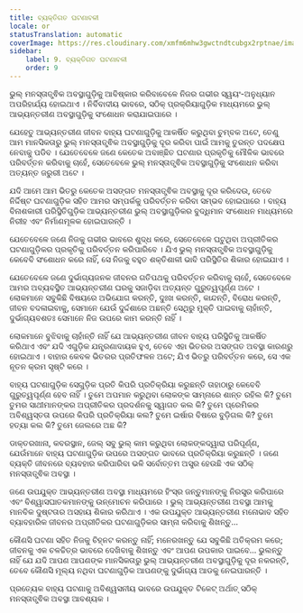 ```yaml
---
title: ବ୍ୟକ୍ତିଗତ ଘଟଣାବଳୀ
locale: or
statusTranslation: automatic
coverImage: https://res.cloudinary.com/xmfm6mhw3gwctndtcubgx2rptnae/image/upload/v1740468922/small_cover_tratado_de_psicologia_revolucionaria_a4c0dca4e0.webp
sidebar:
    label: 9. ବ୍ୟକ୍ତିଗତ ଘଟଣାବଳୀ
    order: 9
---
```

ଭୁଲ୍ ମନସ୍ତାତ୍ତ୍ଵିକ ଅବସ୍ଥାଗୁଡ଼ିକୁ ଆବିଷ୍କାର କରିବାବେଳେ ନିଜର ଗଭୀର ସ୍ୱୟଂ-ଅନୁଧ୍ୟାନ ଅପରିହାର୍ଯ୍ୟ ହୋଇଥାଏ । ନିର୍ବିବାଦୀୟ ଭାବରେ, ସଠିକ୍ ପ୍ରକ୍ରିୟାଗୁଡ଼ିକ ମାଧ୍ୟମରେ ଭୁଲ୍ ଆଭ୍ୟନ୍ତରୀଣ ଅବସ୍ଥାଗୁଡ଼ିକୁ ସଂଶୋଧନ କରାଯାଇପାରେ ।

ଯେହେତୁ ଆଭ୍ୟନ୍ତରୀଣ ଜୀବନ ବାହ୍ୟ ଘଟଣାଗୁଡ଼ିକୁ ଆକର୍ଷିତ କରୁଥିବା ଚୁମ୍ବକ ଅଟେ, ତେଣୁ ଆମ ମାନସିକତାରୁ ଭୁଲ୍ ମନସ୍ତାତ୍ତ୍ଵିକ ଅବସ୍ଥାଗୁଡ଼ିକୁ ଦୂର କରିବା ପାଇଁ ଆମକୁ ତୁରନ୍ତ ପଦକ୍ଷେପ ନେବାକୁ ପଡିବ । ଯେତେବେଳେ ଜଣେ କେତେକ ଅବାଞ୍ଛିତ ଘଟଣାର ପ୍ରକୃତିକୁ ମୌଳିକ ଭାବରେ ପରିବର୍ତ୍ତନ କରିବାକୁ ଚାହେଁ, ସେତେବେଳେ ଭୁଲ୍ ମନସ୍ତାତ୍ତ୍ଵିକ ଅବସ୍ଥାଗୁଡ଼ିକୁ ସଂଶୋଧନ କରିବା ଅତ୍ୟନ୍ତ ଜରୁରୀ ଅଟେ ।

ଯଦି ଆମେ ଆମ ଭିତରୁ କେତେକ ଅସଙ୍ଗତ ମନସ୍ତାତ୍ତ୍ଵିକ ଅବସ୍ଥାକୁ ଦୂର କରିଦେଉ, ତେବେ ନିର୍ଦ୍ଦିଷ୍ଟ ଘଟଣାଗୁଡ଼ିକ ସହିତ ଆମର ସମ୍ପର୍କକୁ ପରିବର୍ତ୍ତନ କରିବା ସମ୍ଭବ ହୋଇପାରେ । ବାହ୍ୟ ବିନାଶକାରୀ ପରିସ୍ଥିତିଗୁଡ଼ିକ ଆଭ୍ୟନ୍ତରୀଣ ଭୁଲ୍ ଅବସ୍ଥାଗୁଡ଼ିକର ବୁଦ୍ଧିମାନ ସଂଶୋଧନ ମାଧ୍ୟମରେ ନିରୀହ ଏବଂ ନିର୍ମାଣମୂଳକ ହୋଇପାରନ୍ତି ।

ଯେତେବେଳେ ଜଣେ ନିଜକୁ ଗଭୀର ଭାବରେ ଶୁଦ୍ଧ କରେ, ସେତେବେଳେ ଘଟୁଥିବା ଅପ୍ରୀତିକର ଘଟଣାଗୁଡ଼ିକର ପ୍ରକୃତିକୁ ପରିବର୍ତ୍ତନ କରିପାରିବେ । ଯିଏ ଭୁଲ୍ ମନସ୍ତାତ୍ତ୍ଵିକ ଅବସ୍ଥାଗୁଡ଼ିକୁ କେବେବି ସଂଶୋଧନ କରେ ନାହିଁ, ସେ ନିଜକୁ ବହୁତ ଶକ୍ତିଶାଳୀ ଭାବି ପରିସ୍ଥିତିର ଶିକାର ହୋଇଯାଏ ।

ଯେତେବେଳେ ଜଣେ ଦୁର୍ଭାଗ୍ୟଜନକ ଜୀବନର ଗତିପଥକୁ ପରିବର୍ତ୍ତନ କରିବାକୁ ଚାହେଁ, ସେତେବେଳେ ଆମର ଅବ୍ୟବସ୍ଥିତ ଆଭ୍ୟନ୍ତରୀଣ ଘରକୁ ସଜାଡ଼ିବା ଅତ୍ୟନ୍ତ ଗୁରୁତ୍ୱପୂର୍ଣ୍ଣ ଅଟେ । ଲୋକମାନେ ସବୁକିଛି ବିଷୟରେ ଅଭିଯୋଗ କରନ୍ତି, ଦୁଃଖ କରନ୍ତି, କାନ୍ଦନ୍ତି, ବିରୋଧ କରନ୍ତି, ଜୀବନ ବଦଳାଇବାକୁ, ସେମାନେ ଯେଉଁ ଦୁର୍ଦ୍ଦଶାରେ ଅଛନ୍ତି ସେଥିରୁ ମୁକ୍ତି ପାଇବାକୁ ଚାହାଁନ୍ତି, ଦୁର୍ଭାଗ୍ୟବଶତଃ ସେମାନେ ନିଜ ଉପରେ କାମ କରନ୍ତି ନାହିଁ ।

ଲୋକମାନେ ବୁଝିବାକୁ ଚାହାଁନ୍ତି ନାହିଁ ଯେ ଆଭ୍ୟନ୍ତରୀଣ ଜୀବନ ବାହ୍ୟ ପରିସ୍ଥିତିକୁ ଆକର୍ଷିତ କରିଥାଏ ଏବଂ ଯଦି ଏଗୁଡ଼ିକ ଯନ୍ତ୍ରଣାଦାୟକ ହୁଏ, ତେବେ ଏହା ଭିତରର ଅସଙ୍ଗତ ଅବସ୍ଥା କାରଣରୁ ହୋଇଥାଏ । ବାହାର କେବଳ ଭିତରର ପ୍ରତିଫଳନ ଅଟେ; ଯିଏ ଭିତରୁ ପରିବର୍ତ୍ତନ କରେ, ସେ ଏକ ନୂତନ କ୍ରମ ସୃଷ୍ଟି କରେ ।

ବାହ୍ୟ ଘଟଣାଗୁଡ଼ିକ ସେଗୁଡ଼ିକ ପ୍ରତି କିପରି ପ୍ରତିକ୍ରିୟା କରୁଛନ୍ତି ତାହାଠାରୁ କେବେବି ଗୁରୁତ୍ୱପୂର୍ଣ୍ଣ ହେବ ନାହିଁ । ତୁମେ ଅପମାନ କରୁଥିବା ଲୋକଙ୍କ ସାମ୍ନାରେ ଶାନ୍ତ ରହିଲ କି? ତୁମେ ତୁମର ସାଥୀମାନଙ୍କର ଅପ୍ରୀତିକର ପ୍ରଦର୍ଶନକୁ ସ୍ୱାଗତ କଲ କି? ତୁମେ ପ୍ରେମିକର ଅବିଶ୍ୱସ୍ତତା ଉପରେ କିପରି ପ୍ରତିକ୍ରିୟା କଲ? ତୁମେ ଇର୍ଷାର ବିଷରେ ବୁଡ଼ିଗଲ କି? ତୁମେ ହତ୍ୟା କଲ କି? ତୁମେ ଜେଲରେ ଅଛ କି?

ଡାକ୍ତରଖାନା, କବରସ୍ଥାନ, ଜେଲ୍ ସବୁ ଭୁଲ୍ କାମ କରୁଥିବା ଲୋକଙ୍କଦ୍ୱାରା ପରିପୂର୍ଣ୍ଣ, ଯେଉଁମାନେ ବାହ୍ୟ ଘଟଣାଗୁଡ଼ିକ ଉପରେ ଅସଙ୍ଗତ ଭାବରେ ପ୍ରତିକ୍ରିୟା କରୁଛନ୍ତି । ଜଣେ ବ୍ୟକ୍ତି ଜୀବନରେ ବ୍ୟବହାର କରିପାରିବା ଭଳି ସର୍ବୋତ୍ତମ ଅସ୍ତ୍ର ହେଉଛି ଏକ ସଠିକ୍ ମନସ୍ତାତ୍ତ୍ଵିକ ଅବସ୍ଥା ।

ଜଣେ ଉପଯୁକ୍ତ ଆଭ୍ୟନ୍ତରୀଣ ଅବସ୍ଥା ମାଧ୍ୟମରେ ହିଂସ୍ର ଜନ୍ତୁମାନଙ୍କୁ ନିରସ୍ତ୍ର କରିପାରେ ଏବଂ ବିଶ୍ୱାସଘାତକମାନଙ୍କୁ ଉନ୍ମୋଚନ କରିପାରେ । ଭୁଲ୍ ଆଭ୍ୟନ୍ତରୀଣ ଅବସ୍ଥା ଆମକୁ ମାନବିକ ଦୁଷ୍ଟତାର ଅସହାୟ ଶିକାର କରିଥାଏ । ଏକ ଉପଯୁକ୍ତ ଆଭ୍ୟନ୍ତରୀଣ ମନୋଭାବ ସହିତ ବ୍ୟାବହାରିକ ଜୀବନର ଅପ୍ରୀତିକର ଘଟଣାଗୁଡ଼ିକର ସାମ୍ନା କରିବାକୁ ଶିଖନ୍ତୁ...

କୌଣସି ଘଟଣା ସହିତ ନିଜକୁ ଚିହ୍ନଟ କରନ୍ତୁ ନାହିଁ; ମନେରଖନ୍ତୁ ଯେ ସବୁକିଛି ଅତିକ୍ରମ କରେ; ଜୀବନକୁ ଏକ ଚଳଚ୍ଚିତ୍ର ଭାବରେ ଦେଖିବାକୁ ଶିଖନ୍ତୁ ଏବଂ ଆପଣ ଉପକାର ପାଇବେ... ଭୁଲନ୍ତୁ ନାହିଁ ଯେ ଯଦି ଆପଣ ଆପଣଙ୍କ ମାନସିକତାରୁ ଭୁଲ୍ ଆଭ୍ୟନ୍ତରୀଣ ଅବସ୍ଥାଗୁଡ଼ିକୁ ଦୂର ନକରନ୍ତି, ତେବେ କୌଣସି ମୂଲ୍ୟ ନଥିବା ଘଟଣାଗୁଡ଼ିକ ଆପଣଙ୍କୁ ଦୁର୍ଭାଗ୍ୟ ଆଡକୁ ନେଇପାରନ୍ତି ।

ପ୍ରତ୍ୟେକ ବାହ୍ୟ ଘଟଣାକୁ ଅବିଶ୍ୱସନୀୟ ଭାବରେ ଉପଯୁକ୍ତ ଟିକେଟ୍ ଅର୍ଥାତ୍ ସଠିକ୍ ମନସ୍ତାତ୍ତ୍ଵିକ ଅବସ୍ଥା ଆବଶ୍ୟକ ।

